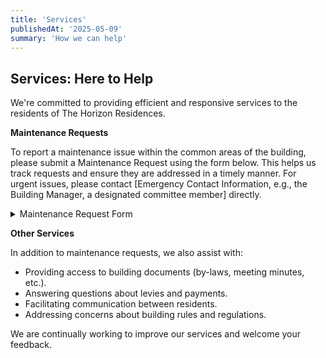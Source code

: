 ```yaml
---
title: 'Services'
publishedAt: '2025-05-09'
summary: 'How we can help'
---
```


## Services: Here to Help

We're committed to providing efficient and responsive services to the residents of The Horizon Residences.

**Maintenance Requests**

To report a maintenance issue within the common areas of the building, please submit a Maintenance Request using the form below. This helps us track requests and ensure they are addressed in a timely manner. For urgent issues, please contact \[Emergency Contact Information, e.g., the Building Manager, a designated committee member] directly.

<details>
<summary>Maintenance Request Form</summary>

\*Required

<form>
<label for="name">Name:</label><br/>
<input type="text" id="name" name="name" required /><br/><br/>
<label for="unit">Unit Number:</label><br/>
<input type="text" id="unit" name="unit" required /><br/><br/>
<label for="email">Email:</label><br/>
<input type="email" id="email" name="email" required /><br/><br/>
<label for="phone">Phone Number:</label><br/>
<input type="tel" id="phone" name="phone" required /><br/><br/>
<label for="issue">Description of Issue:</label><br/>
<textarea id="issue" name="issue" rows="4" cols="50" required></textarea><br/><br/>
<label for="location">Location of Issue:</label><br/>
<input type="text" id="location" name="location" required /><br/><br/>
<label for="permission">Permission to Enter Unit (if applicable):</label><br/>
<input type="checkbox" id="permission" name="permission" value="yes" /> Yes<br/>
<input type="checkbox" id="permission" name="permission" value="no" /> No<br/><br/>

<input type="submit" value="Submit Request" style="background-color: #4CAF50; color: white; padding: 10px 20px; border: none; border-radius: 5px; cursor: pointer;" />
</form>
</details>

**Other Services**

In addition to maintenance requests, we also assist with:

* Providing access to building documents (by-laws, meeting minutes, etc.).
* Answering questions about levies and payments.
* Facilitating communication between residents.
* Addressing concerns about building rules and regulations.

We are continually working to improve our services and welcome your feedback.
